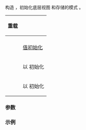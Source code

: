 {{cpp/ranges/join_with_view/title|join_with_view}}
{{cpp/ranges/join_with_view/navbar}}

{{dcl begin}}
{{dcl|num=1|since=c++23|1=
join_with_view()
    requires std::default_initializable&lt;V&gt; &amp;&amp;
             std::default_initializable&lt;Pattern&gt; = default;
}}
{{dcl|num=2|since=c++23|
constexpr explicit join_with_view( V base, Pattern pattern );
}}
{{dcl|num=3|since=c++23|
template&lt; ranges::input_range R &gt;
    requires std::constructible_from&lt;V, views::all_t&lt;R&gt;&gt; &amp;&amp;
             std::constructible_from
                 &lt;Pattern, ranges::single_view
                               &lt;ranges::range_value_t&lt;/*InnerRng*/&gt;&gt;&gt;
constexpr explicit join_with_view
   ( R&amp;&amp; r, ranges::range_value_t&lt;/*InnerRng*/&gt; e );
}}
{{dcl end}}

构造 {{tt|join_with_view}}，初始化底层视图 {{rlpsi|/#base_}} 和存储的模式 {{rlpsi|/#pattern_}}{{sep}}。

{|class="wikitable" style="text-align: center;"
!rowspan=2|{{nbsp}}重载{{nbsp}}
!colspan=2|{{rlps|/#数据成员}}
|-
!style="font-weight: normal;"|{{tti|base_}}
!style="font-weight: normal;"|{{tti|pattern_}}
|-
|{{v|1}}
|[[cpp/language/value initialization|值初始化]]
|[[cpp/language/value initialization|值初始化]]
|-
|{{v|2}}
|以 {{c|std::move(base)}} 初始化
|以 {{c|std::move(pattern)}} 初始化
|-
|{{v|3}}
|{{nbsp}}以 {{c|views::all(std::forward&lt;R&gt;(r))}} 初始化{{nbsp}}
|{{nbsp}}以 {{c|views::single(std::move(e))}} 初始化{{nbsp}}
|}

===参数===
{{par begin}}
{{par|base|要拉平的范围的视图}}
{{par|pattern|用作分隔符的视图}}
{{par|e|用作分隔符的元素}}
{{par end}}

===示例===
{{example}}

{{langlinks|de|en|es|fr|it|ja|pt|ru}}